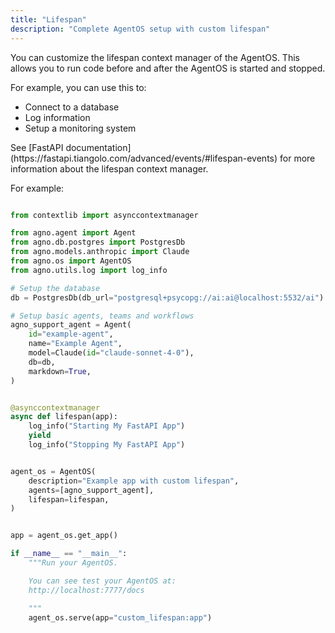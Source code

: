 ```yaml
---
title: "Lifespan"
description: "Complete AgentOS setup with custom lifespan"
---
```


You can customize the lifespan context manager of the AgentOS. 
This allows you to run code before and after the AgentOS is started and stopped.


For example, you can use this to:

- Connect to a database
- Log information
- Setup a monitoring system

<Tip>
See [FastAPI documentation](https://fastapi.tiangolo.com/advanced/events/#lifespan-events) for more information about the lifespan context manager.
</Tip>

For example:

```python custom_lifespan.py

from contextlib import asynccontextmanager

from agno.agent import Agent
from agno.db.postgres import PostgresDb
from agno.models.anthropic import Claude
from agno.os import AgentOS
from agno.utils.log import log_info

# Setup the database
db = PostgresDb(db_url="postgresql+psycopg://ai:ai@localhost:5532/ai")

# Setup basic agents, teams and workflows
agno_support_agent = Agent(
    id="example-agent",
    name="Example Agent",
    model=Claude(id="claude-sonnet-4-0"),
    db=db,
    markdown=True,
)


@asynccontextmanager
async def lifespan(app):
    log_info("Starting My FastAPI App")
    yield
    log_info("Stopping My FastAPI App")


agent_os = AgentOS(
    description="Example app with custom lifespan",
    agents=[agno_support_agent],
    lifespan=lifespan,
)


app = agent_os.get_app()

if __name__ == "__main__":
    """Run your AgentOS.

    You can see test your AgentOS at:
    http://localhost:7777/docs

    """
    agent_os.serve(app="custom_lifespan:app")

```

